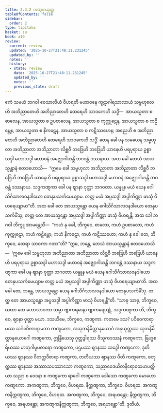 ```yaml
---
title: 2.3.2 ကဏ္ဋကသုတ္တ
tableOfContents: false
sidebar:
  order: 2
type: tipitaka
basket: su
book: a10
review:
  current: review
  updated: '2025-10-27T21:48:11.231245'
  updated_by: ''
  notes: ''
  history:
  - state: review
    date: '2025-10-27T21:48:11.231245'
    updated_by: ''
    notes: ''
    previous_state: draft
---
```



<ReviewStatus review={frontmatter.review} showDetails={true} />

<HypothesisAnnotation frontmatter={frontmatter} />

<DynamicBreadcrumb />

<Division number="72" book="a10" e="ch" v="17" p="362">

<Paragraph number="533" book="a10">
ဧကံ သမယံ ဘဂဝါ ဝေသာလိယံ ဝိဟရတိ မဟာဝနေ ကူဋာဂါရသာလာယံ သမ္ဗဟုလေဟိ အဘိညာတေဟိ အဘိညာတေဟိ ထေရေဟိ သာဝကေဟိ သဒ္ဓိံ—  အာယသ္မတာ စ စာလေန, အာယသ္မတာ စ ဥပစာလေန, အာယသ္မတာ စ ကုက္ကုဋေန, အာယသ္မတာ စ ကဠိမ္ဘေန, အာယသ္မတာ စ နိကဋေန, အာယသ္မတာ စ ကဋိဿဟေန; အညေဟိ စ အဘိညာတေဟိ အဘိညာတေဟိ ထေရေဟိ သာဝကေဟိ သဒ္ဓိံ.
</Paragraph>

<Paragraph number="534" book="a10">
တေန ခေါ ပန သမယေန သမ္ဗဟုလာ အဘိညာတာ အဘိညာတာ လိစ္ဆဝီ ဘဒြေဟိ ဘဒြေဟိ ယာနေဟိ ပရပုရာယ ဥစ္စာသဒ္ဒါ မဟာသဒ္ဒါ မဟာဝနံ အဇ္ဈောဂါဟန္တိ ဘဂဝန္တံ ဒဿနာယ. အထ ခေါ တေသံ အာယသ္မန္တာနံ ဧတဒဟောသိ—  “ဣမေ ခေါ သမ္ဗဟုလာ အဘိညာတာ အဘိညာတာ လိစ္ဆဝီ ဘဒြေဟိ ဘဒြေဟိ ယာနေဟိ ပရပုရာယ ဥစ္စာသဒ္ဒါ မဟာသဒ္ဒါ မဟာဝနံ အဇ္ဈောဂါဟန္တိ ဘဂဝန္တံ ဒဿနာယ. သဒ္ဒကဏ္ဋကာ ခေါ ပန ဈာနာ ဝုတ္တာ ဘဂဝတာ. ယန္နူန မယံ ယေန ဂေါသိင်္ဂသာလဝနဒါယော တေနုပသင်္ကမေယျာမ. တတ္ထ မယံ အပ္ပသဒ္ဒါ အပ္ပါကိဏ္ဏာ ဖာသုံ ဝိဟရေယျာမာ”တိ. အထ ခေါ တေ အာယသ္မန္တော ယေန ဂေါသိင်္ဂသာလဝနဒါယော တေနုပသင်္ကမိံသု; တတ္ထ တေ အာယသ္မန္တော အပ္ပသဒ္ဒါ အပ္ပါကိဏ္ဏာ ဖာသုံ ဝိဟရန္တိ.
</Paragraph>

<Paragraph number="535" book="a10">
အထ ခေါ ဘဂဝါ ဘိက္ခူ အာမန္တေသိ—  “ကဟံ နု ခေါ, ဘိက္ခဝေ, စာလော, ကဟံ ဥပစာလော, ကဟံ ကုက္ကုဋော, ကဟံ ကဠိမ္ဘော, ကဟံ နိကဋော, ကဟံ ကဋိဿဟော; ကဟံ နု ခေါ တေ, ဘိက္ခဝေ, ထေရာ သာဝကာ ဂတာ”တိ?
</Paragraph>

<Paragraph number="536" book="a10">
“ဣဓ, ဘန္တေ, တေသံ အာယသ္မန္တာနံ ဧတဒဟောသိ—  ‘ဣမေ ခေါ သမ္ဗဟုလာ အဘိညာတာ အဘိညာတာ လိစ္ဆဝီ ဘဒြေဟိ ဘဒြေဟိ ယာနေဟိ ပရပုရာယ ဥစ္စာသဒ္ဒါ မဟာသဒ္ဒါ မဟာဝနံ အဇ္ဈောဂါဟန္တိ ဘဂဝန္တံ ဒဿနာယ သဒ္ဒကဏ္ဋကာ ခေါ ပန ဈာနာ ဝုတ္တာ ဘဂဝတာ ယန္နူန မယံ ယေန ဂေါသိင်္ဂသာလဝနဒါယော တေနုပသင်္ကမေယျာမ တတ္ထ မယံ အပ္ပသဒ္ဒါ အပ္ပါကိဏ္ဏာ ဖာသုံ ဝိဟရေယျာမာ’တိ. အထ ခေါ တေ, ဘန္တေ, အာယသ္မန္တော ယေန ဂေါသိင်္ဂသာလဝနဒါယော တေနုပသင်္ကမိံသု. တတ္ထ တေ အာယသ္မန္တော အပ္ပသဒ္ဒါ အပ္ပါကိဏ္ဏာ ဖာသုံ ဝိဟရန္တီ”တိ.
</Paragraph>

<Paragraph number="537" book="a10">
“သာဓု သာဓု, ဘိက္ခဝေ, ယထာ တေ မဟာသာဝကာ သမ္မာ ဗျာကရမာနာ ဗျာကရေယျုံ, သဒ္ဒကဏ္ဋကာ ဟိ, ဘိက္ခဝေ, ဈာနာ ဝုတ္တာ မယာ.
</Paragraph>

<Paragraph number="538" book="a10">
ဒသယိမေ, ဘိက္ခဝေ, ကဏ္ဋကာ. ကတမေ ဒသ? ပဝိဝေကာရာမဿ သင်္ဂဏိကာရာမတာ ကဏ္ဋကော, အသုဘနိမိတ္တာနုယောဂံ အနုယုတ္တဿ သုဘနိမိတ္တာနုယောဂေါ ကဏ္ဋကော, ဣန္ဒြိယေသု ဂုတ္တဒွါရဿ ဝိသူကဒဿနံ ကဏ္ဋကော, ဗြဟ္မစရိယဿ မာတုဂါမူပစာရော ကဏ္ဋကော, ပဌမဿ ဈာနဿ သဒ္ဒေါ ကဏ္ဋကော, ဒုတိယဿ ဈာနဿ ဝိတက္ကဝိစာရာ ကဏ္ဋကာ, တတိယဿ ဈာနဿ ပီတိ ကဏ္ဋကော, စတုတ္ထဿ ဈာနဿ အဿာသပဿာသော ကဏ္ဋကော, သညာဝေဒယိတနိရောဓသမာပတ္တိယာ သညာ စ ဝေဒနာ စ ကဏ္ဋကော ရာဂေါ ကဏ္ဋကော ဒေါသော ကဏ္ဋကော မောဟော ကဏ္ဋကော.
</Paragraph>

<Paragraph number="539" book="a10">
အကဏ္ဋကာ, ဘိက္ခဝေ, ဝိဟရထ. နိက္ကဏ္ဋကာ, ဘိက္ခဝေ, ဝိဟရထ. အကဏ္ဋကနိက္ကဏ္ဋကာ, ဘိက္ခဝေ, ဝိဟရထ. အကဏ္ဋကာ, ဘိက္ခဝေ, အရဟန္တော; နိက္ကဏ္ဋကာ, ဘိက္ခဝေ, အရဟန္တော; အကဏ္ဋကနိက္ကဏ္ဋကာ, ဘိက္ခဝေ, အရဟန္တော”တိ.

</Paragraph>
</Division>

<Paragraph number="540" type="center" book="a10">
ဒုတိယံ.
</Paragraph>